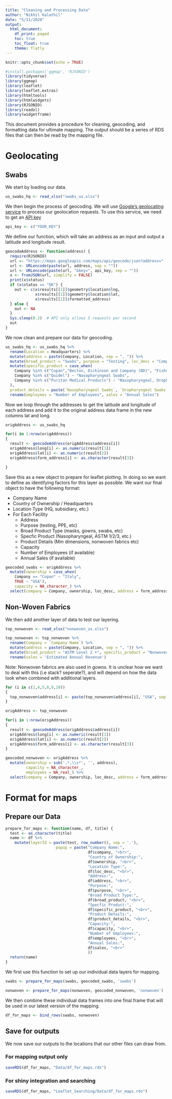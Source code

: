 ```yaml
---
title: "Cleaning and Processing Data"
author: "Nikhil Kalathil"
date: "5/11/2020"
output:
  html_document:
    df_print: paged
    toc: true
    toc_float: true
    theme: flatly
---
```


```r
knitr::opts_chunk$set(echo = TRUE)
```
```r
#install.packages('ggmap', 'RJSONIO')
library(tidyverse)
library(ggmap)
library(leaflet)
library(leaflet.extras)
library(htmltools)
library(htmlwidgets)
library(RJSONIO)
library(readxl)
library(widgetframe)
```

This document provides a procedure for cleaning, geocoding, and formatting data for ultimate mapping. The output should be a series of RDS files that can then be read by the mapping file. 

# Geolocating

## Swabs

We start by loading our data. 
```r
us_swabs_hq <- read_xlsx("swabs_us.xlsx")
```


We then begin the process of geocoding. We will use [Google's geolocating service](https://developers.google.com/maps/documentation/geocoding/intro) to process our geolocation requests. To use this service, we need to get an [API key](https://developers.google.com/maps/documentation/geocoding/get-api-key)

```r
api_key <- c("YOUR_KEY")
```

We define our function, which will take an address as an input and output a latitude and longitude result. 

```r
geocodeAddress <- function(address) {
  require(RJSONIO)
  url <- "https://maps.googleapis.com/maps/api/geocode/json?address="
  url <- URLencode(paste(url, address, sep = ""))
  url <- URLencode(paste(url, "&key=", api_key, sep = ""))
  x <- fromJSON(url, simplify = FALSE)
  print(x$status)
  if (x$status == "OK") {
    out <- c(x$results[[1]]$geometry$location$lng,
             x$results[[1]]$geometry$location$lat,
             x$results[[1]]$formatted_address)
  } else {
    out <- NA
  }
  Sys.sleep(0.2)  # API only allows 5 requests per second
  out
}
```

We now clean and prepare our data for geocoding. 

```r
us_swabs_hq <- us_swabs_hq %>% 
  rename(Location = Headquarters) %>% 
  mutate(address = paste(Company, Location, sep = ", ")) %>% 
  mutate(broad_product = "Swabs", purpose = "Testing", loc_desc = "Company HQ") %>% 
  mutate(specific_product = case_when(
    Company %in% c("Copan","Becton, Dickinson and Company (BD)", "Fisher Healthcare") ~ "Nasopharyngeal and Oropharyngeal Swabs", 
    Company %in% c("Quidel") ~ "Nasopharyngeal Swabs", 
    Company %in% c("Puritan Medical Products") ~ "Nasopharyngeal, Oropharyngeal, and Other Swabs"
  ), 
  product_details = paste(`Nasopharyngeal Swabs`, `Oropharyngeal Swabs`, `Other Acceptable Sterile Flocked Swabs`, sep = ", ")) %>% 
  rename(employees = "Number of Employees", sales = "Annual Sales")
```

Now we loop through the addresses to get the latitude and longitude of each address and add it to the original address data frame in the  new columns lat and long. 

```r
origAddress <- us_swabs_hq
```


```r
for(i in 1:nrow(origAddress))
{
  result <- geocodeAddress(origAddress$address[i])
  origAddress$long[i] <- as.numeric(result[1])
  origAddress$lat[i] <- as.numeric(result[2])
  origAddress$form_address[i] <- as.character(result[3])

}
```


Save this as a new object to prepare for leaflet plotting. In doing so we want to define as identifying factors for this layer as possible. We want our final object to have the following format: 

* Company Name
* Country of Ownership / Headquarters
* Location Type (HQ, subsidiary, etc.) 
* For Each Facility
  * Address
  * Purpose (testing, PPE, etc)
  * Broad Product Type (masks, gowns, swabs, etc)
  * Specfic Product (Nasopharyngeal, ASTM 1/2/3, etc.)
  * Product Details (Mm dimensions, nonwoven fabrics etc)
  * Capacity
  * Number of Employees (if available)
  * Annual Sales (if available)

```r
geocoded_swabs <- origAddress %>% 
  mutate(ownership = case_when(
    Company == "Copan" ~ "Italy", 
    TRUE ~ "USA"), 
    capacity = NA_character_) %>% 
  select(company = Company, ownership, loc_desc, address = form_address, purpose, broad_product, specific_product, product_details, capacity, employees, sales, lat, long)
```

## Non-Woven Fabrics

We then add another layer of data to test our layering. 

```r
top_nonwoven <- read_xlsx("nonwoven_us.xlsx")
```

```r
top_nonwoven <- top_nonwoven %>%
  rename(Company = `Company Name`) %>% 
  mutate(address = paste(Company, Location, sep = ", ")) %>% 
  mutate(broad_product = "ASTM Level 2 +", specific_product = "Nonwoven Fabrics", product_details = "25+ GSM Fabric", purpose = "Surgical Masks", loc_desc = "Company HQ") %>% 
  rename(sales = 'Estimated Annual Revenue')
```

Note: Nonwoven fabrics are also used in gowns. It is unclear how we want to deal with this (i.e stack? seperate?), and will depend on how the data look when combined with additional layers. 

```r
for (i in c(1,4,5,8,9,10))
{
  top_nonwoven$address[i] <- paste(top_nonwoven$address[i], "USA", sep = ", ")
}
```


```r
origAddress <- top_nonwoven
```



```r
for(i in 1:nrow(origAddress))
{
  result <- geocodeAddress(origAddress$address[i])
  origAddress$long[i] <- as.numeric(result[1])
  origAddress$lat[i] <- as.numeric(result[2])
  origAddress$form_address[i] <- as.character(result[3])
}
```

```r
geocoded_nonwoven <- origAddress %>% 
  mutate(ownership = sub('.*,\\s*', '', address), 
         capacity = NA_character_, 
         employees = NA_real_) %>% 
  select(company = Company, ownership, loc_desc, address = form_address, purpose, broad_product, specific_product, product_details, capacity, employees, sales, lat, long)
```

# Format for maps


## Prepare our Data

```r
prepare_for_maps <- function(name, df, title) {
  test <- as.character(title)
  name <- df %>% 
    mutate(layerId = paste(test, row_number(), sep = '.'),
                      popup = paste("Company Name:",
                                    df$company, "<br>",
                                    "Country of Ownership:",
                                    df$ownership, "<br>",
                                    "Location Type:", 
                                    df$loc_desc, "<br>",
                                    "Address:", 
                                    df$address, "<br>",
                                    "Purpose:", 
                                    df$purpose, "<br>",
                                    "Broad Product Type:", 
                                    df$broad_product, "<br>",
                                    "Specfic Product:", 
                                    df$specific_product, "<br>",
                                    "Product Details:",
                                    df$product_details, "<br>",
                                    "Capacity:", 
                                    df$capacity, "<br>",
                                    "Number of Employees:", 
                                    df$employees, "<br>",
                                    "Annual Sales:", 
                                    df$sales, "<br>"
                                    ))
  return(name)
}
```

We first use this function to set up our individual data layers for mapping. 

```r
swabs <- prepare_for_maps(swabs, geocoded_swabs, 'swabs')
```

```r
nonwoven <- prepare_for_maps(nonwoven, geocoded_nonwoven, 'nonwoven')
```

We then combine these individual data frames into one final frame that will be used in our latest version of the mapping. 

```r
df_for_maps <- bind_rows(swabs, nonwoven)
```


## Save for outputs 

We now save our outputs to the locations that our other files can draw from. 

### For mapping output only

```r
saveRDS(df_for_maps, "Data/df_for_maps.rds")
```

### For shiny integration and searching 

```r
saveRDS(df_for_maps, "Leaflet_Searching/Data/df_for_maps.rds")
```

